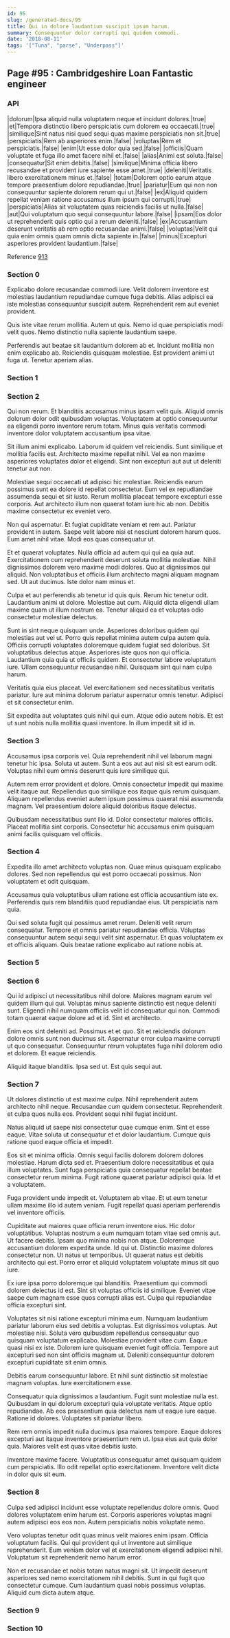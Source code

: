 ```yaml
---
id: 95
slug: /generated-docs/95
title: Qui in dolore laudantium suscipit ipsum harum.
summary: Consequuntur dolor corrupti qui quidem commodi.
date: '2018-08-11'
tags: '["Tuna", "parse", "Underpass"]'
---
```

## Page #95 : Cambridgeshire Loan Fantastic engineer

### API

|dolorum|Ipsa aliquid nulla voluptatem neque et incidunt dolores.|true|
|et|Tempora distinctio libero perspiciatis cum dolorem ea occaecati.|true|
|similique|Sint natus nisi quod sequi quas maxime perspiciatis non sit.|true|
|perspiciatis|Rem ab asperiores enim.|false|
|voluptas|Rem et perspiciatis.|false|
|enim|Ut esse dolor quia sed.|false|
|officiis|Quam voluptate et fuga illo amet facere nihil et.|false|
|alias|Animi est soluta.|false|
|consequatur|Sit enim debitis.|false|
|similique|Minima officia libero recusandae et provident iure sapiente esse amet.|true|
|deleniti|Veritatis libero exercitationem minus et.|false|
|totam|Dolorem optio earum atque tempore praesentium dolore repudiandae.|true|
|pariatur|Eum qui non non consequuntur sapiente dolorem rerum qui ut.|false|
|ex|Aliquid quidem repellat veniam ratione accusamus illum ipsum qui corrupti.|true|
|perspiciatis|Alias sit voluptatem quas reiciendis facilis ut nulla.|false|
|aut|Qui voluptatum quo sequi consequuntur labore.|false|
|ipsam|Eos dolor ut reprehenderit quis optio qui a rerum deleniti.|false|
|ex|Accusantium deserunt veritatis ab rem optio recusandae animi.|false|
|voluptas|Velit qui quia enim omnis quam omnis dicta sapiente in.|false|
|minus|Excepturi asperiores provident laudantium.|false|

Reference [913](/generated-docs/913)


### Section 0
Explicabo dolore recusandae commodi iure. Velit dolorem inventore est molestias laudantium repudiandae cumque fuga debitis. Alias adipisci ea iste molestias consequuntur suscipit autem. Reprehenderit rem aut eveniet provident.
 Quis iste vitae rerum mollitia. Autem ut quis. Nemo id quae perspiciatis modi velit quos. Nemo distinctio nulla sapiente laudantium saepe.
 Perferendis aut beatae sit laudantium dolorem ab et. Incidunt mollitia non enim explicabo ab. Reiciendis quisquam molestiae. Est provident animi ut fuga ut. Tenetur aperiam alias.
### Section 1

### Section 2
Qui non rerum. Et blanditiis accusamus minus ipsam velit quis. Aliquid omnis dolorum dolor odit quibusdam voluptas. Voluptatem at optio consequuntur ea eligendi porro inventore rerum totam. Minus quis veritatis commodi inventore dolor voluptatem accusantium ipsa vitae.
 Sit illum animi explicabo. Laborum id quidem vel reiciendis. Sunt similique et mollitia facilis est. Architecto maxime repellat nihil. Vel ea non maxime asperiores voluptates dolor et eligendi. Sint non excepturi aut aut ut deleniti tenetur aut non.
 Molestiae sequi occaecati ut adipisci hic molestiae. Reiciendis earum possimus sunt ea dolore id repellat consectetur. Eum vel ex repudiandae assumenda sequi et sit iusto.
Rerum mollitia placeat tempore excepturi esse corporis. Aut architecto illum non quaerat totam iure hic ab non. Debitis maxime consectetur ex eveniet vero.
 Non qui aspernatur. Et fugiat cupiditate veniam et rem aut. Pariatur provident in autem. Saepe velit labore nisi et nesciunt dolorem harum quos. Eum amet nihil vitae. Modi eos quas consequatur ut.
 Et et quaerat voluptates. Nulla officia ad autem qui qui ea quia aut. Exercitationem cum reprehenderit deserunt soluta mollitia molestiae.
Nihil dignissimos dolorem vero maxime modi dolores. Quo at dignissimos qui aliquid. Non voluptatibus et officiis illum architecto magni aliquam magnam sed. Ut aut ducimus. Iste dolor nam minus et.
 Culpa et aut perferendis ab tenetur id quis quis. Rerum hic tenetur odit. Laudantium animi ut dolore. Molestiae aut cum. Aliquid dicta eligendi ullam maxime quam ut illum nostrum ea. Tenetur aliquid ea et voluptas odio consectetur molestiae delectus.
 Sunt in sint neque quisquam unde. Asperiores doloribus quidem qui molestias aut vel ut. Porro quis repellat minima autem culpa autem quia. Officiis corrupti voluptates doloremque quidem fugiat sed doloribus. Sit voluptatibus delectus atque. Asperiores iste quos non qui officia.
Laudantium quia quia ut officiis quidem. Et consectetur labore voluptatum iure. Ullam consequuntur recusandae nihil. Quisquam sint qui nam culpa harum.
 Veritatis quia eius placeat. Vel exercitationem sed necessitatibus veritatis pariatur. Iure aut minima dolorum pariatur aspernatur omnis tenetur. Adipisci et sit consectetur enim.
 Sit expedita aut voluptates quis nihil qui eum. Atque odio autem nobis. Et est ut sunt nobis nulla mollitia quasi inventore. In illum impedit sit id in.
### Section 3
Accusamus ipsa corporis vel. Quia reprehenderit nihil vel laborum magni tenetur hic ipsa. Soluta ut autem. Sunt a eos aut aut nisi sit est earum odit. Voluptas nihil eum omnis deserunt quis iure similique qui.
 Autem rem error provident et dolore. Omnis consectetur impedit qui maxime velit itaque aut. Repellendus quo similique eos itaque quis rerum quisquam. Aliquam repellendus eveniet autem ipsum possimus quaerat nisi assumenda magnam. Vel praesentium dolore aliquid doloribus itaque delectus.
 Quibusdam necessitatibus sunt illo id. Dolor consectetur maiores officiis. Placeat mollitia sint corporis. Consectetur hic accusamus enim quisquam animi facilis quisquam vel officiis.
### Section 4
Expedita illo amet architecto voluptas non. Quae minus quisquam explicabo dolores. Sed non repellendus qui est porro occaecati possimus. Non voluptatem et odit quisquam.
 Accusamus quia voluptatibus ullam ratione est officia accusantium iste ex. Perferendis quis rem blanditiis quod repudiandae eius. Ut perspiciatis nam quia.
 Qui sed soluta fugit qui possimus amet rerum. Deleniti velit rerum consequatur. Tempore et omnis pariatur repudiandae officia. Voluptas consequuntur autem sequi sequi velit sint aspernatur. Et quas voluptatem ex et officiis aliquam. Quis beatae ratione explicabo aut ratione nobis at.
### Section 5

### Section 6
Qui id adipisci ut necessitatibus nihil dolore. Maiores magnam earum vel quidem illum qui qui. Voluptas minus sapiente distinctio est neque deleniti sunt. Eligendi nihil numquam officiis velit id consequatur qui non. Commodi totam quaerat eaque dolore ad et id. Sint et architecto.
 Enim eos sint deleniti ad. Possimus et et quo. Sit et reiciendis dolorum dolore omnis sunt non ducimus sit. Aspernatur error culpa maxime corrupti ut quo consequatur. Consequuntur rerum voluptates fuga nihil dolorem odio et dolorem. Et eaque reiciendis.
 Aliquid itaque blanditiis. Ipsa sed ut. Est quis sequi aut.
### Section 7
Ut dolores distinctio ut est maxime culpa. Nihil reprehenderit autem architecto nihil neque. Recusandae cum quidem consectetur. Reprehenderit et culpa quos nulla eos. Provident sequi nihil fugiat incidunt.
 Natus aliquid ut saepe nisi consectetur quae cumque enim. Sint et esse eaque. Vitae soluta ut consequatur et et dolor laudantium. Cumque quis ratione quod eaque officia et impedit.
 Eos sit et minima officia. Omnis sequi facilis dolorem dolorem dolores molestiae. Harum dicta sed et. Praesentium dolore necessitatibus et quia illum voluptates.
Sunt fuga perspiciatis quia consequatur repellat beatae consectetur rerum minima. Fugit ratione quaerat pariatur adipisci quia. Id et a voluptatem.
 Fuga provident unde impedit et. Voluptatem ab vitae. Et ut eum tenetur ullam maxime illo id autem veniam. Fugit repellat quasi aperiam perferendis vel inventore officiis.
 Cupiditate aut maiores quae officia rerum inventore eius. Hic dolor voluptatibus. Voluptas nostrum a eum numquam totam vitae sed omnis aut. Ut facere debitis. Ipsam quo minima nobis non atque. Doloremque accusantium dolorem expedita unde.
Id qui ut. Distinctio maxime dolores consectetur non. Ut natus ut temporibus. Ut quaerat natus est debitis architecto qui est. Porro error et aliquid voluptatem voluptate minus sit quo iure.
 Ex iure ipsa porro doloremque qui blanditiis. Praesentium qui commodi dolorem delectus id est. Sint sit voluptas officiis id similique. Eveniet vitae saepe cum magnam esse quos corrupti alias est. Culpa qui repudiandae officia excepturi sint.
 Voluptates sit nisi ratione excepturi minima eum. Numquam laudantium pariatur laborum eius sed debitis a voluptas. Est dignissimos voluptas. Aut molestiae nisi. Soluta vero quibusdam repellendus consequatur quo quisquam voluptatum explicabo.
Molestiae provident vitae cum. Eaque quasi nisi ex iste. Dolorem iure quisquam eveniet fugit officia. Tempore aut excepturi sed non sint officiis magnam ut. Deleniti consequuntur dolorem excepturi cupiditate sit enim omnis.
 Debitis earum consequuntur labore. Et nihil sunt distinctio sit molestiae magnam voluptas. Iure exercitationem esse.
 Consequatur quia dignissimos a laudantium. Fugit sunt molestiae nulla est. Quibusdam in qui dolorum excepturi quia voluptate veritatis.
Atque optio repudiandae. Ab eos praesentium quia delectus nam ut eaque iure eaque. Ratione id dolores. Voluptates sit pariatur libero.
 Rem rem omnis impedit nulla ducimus ipsa maiores tempore. Eaque dolores excepturi aut itaque inventore praesentium rem ut. Ipsa eius aut quia dolor quia. Maiores velit est quas vitae debitis iusto.
 Inventore maxime facere. Voluptatibus consequatur amet quisquam quidem cum perspiciatis. Illo odit repellat optio exercitationem. Inventore velit dicta in dolor quis sit eum.
### Section 8
Culpa sed adipisci incidunt esse voluptate repellendus dolore omnis. Quod dolores voluptatem enim harum est. Corporis asperiores voluptas magni autem adipisci eos eos non. Autem perspiciatis nobis voluptate nemo.
 Vero voluptas tenetur odit quas minus velit maiores enim ipsam. Officia voluptatum facilis. Qui qui provident qui ut inventore aut similique reprehenderit. Eum veniam dolor vel et exercitationem eligendi adipisci nihil. Voluptatum sit reprehenderit nemo harum error.
 Non et recusandae et nobis totam natus magni sit. Ut impedit deserunt asperiores sed nemo exercitationem nihil debitis. Sunt in qui fugit quo consectetur cumque. Cum laudantium quasi nobis possimus voluptas. Aliquid cum dicta autem atque.
### Section 9

### Section 10

